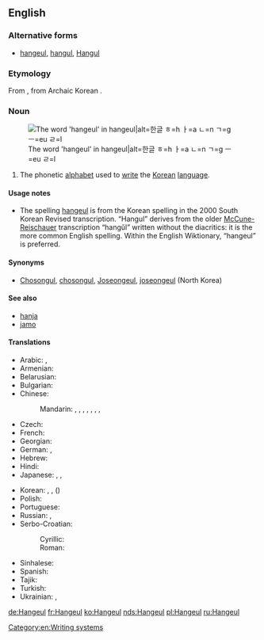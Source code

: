 {{also|han-geul|Hangeul}}
==English==
{{wikipedia}}

===Alternative forms===
* [[hangeul]], [[hangul]], [[Hangul]]

===Etymology===
From {{etyl|ko|en}} {{term|lang=ko|한글||Korean script}}, from Archaic Korean {{term|lang=ko|ᄒᆞᆫ글||great script}}.

===Noun===
{{en-noun|-}}
[[File:Hangeul.svg|thumb|The word 'hangeul' in hangeul|alt=한글 ㅎ=h ㅏ=a ㄴ=n ㄱ=g ㅡ=eu ㄹ=l]]

# The phonetic [[alphabet]] used to [[write]] the [[Korean]] [[language]].

====Usage notes====
* The spelling [[hangeul]] is from the Korean spelling in the 2000 South Korean Revised transcription. “Hangul” derives from the older [[McCune-Reischauer]] transcription “hangŭl” written without the diacritics: it is the more common English spelling. Within the English Wiktionary, “hangeul” is preferred.

====Synonyms====
* [[Chosongul]], [[chosongul]], [[Joseongeul]], [[joseongeul]] (North Korea)

====See also====
* [[hanja]]
* [[jamo]]

====Translations====
{{trans-top|Korean phonetic script}}
* Arabic: {{t|ar|هَانْغُول|m|tr=hangūl}}, {{t|ar|هَانْغُول|m|tr=hanḡūl}}
* Armenian: {{t|hy|հանգուլ|sc=Armn}}
* Belarusian: {{t|be|хангы́ль|m|sc=Cyrl}}
* Bulgarian: {{t|bg|хангъ̀л|m|sc=Cyrl}}
* Chinese:
*: Mandarin: {{t|cmn|諺文|sc=Hani}}, {{t+|cmn|谚文|tr=yànwén|sc=Hani}}, {{t+|cmn|朝鮮字母|sc=Hani}}, {{t|cmn|朝鲜字母|tr=Cháoxiǎn zìmǔ|sc=Hani}}, {{t|cmn|韓字|sc=Hani}}, {{t|cmn|韩字|tr=hánzì|sc=Hani}}, {{t+|cmn|韓文|sc=Hani}}, {{t+|cmn|韩文|tr=Hánwén|sc=Hani}}
* Czech: {{t|cs|hangul|m}}
* French: {{t+|fr|hangeul|m}}
* Georgian: {{t|ka|ჰანგული|sc=Geor}}
* German: {{t+|de|Hangeul|n}}, {{t|de|Hangul|n}}
* Hebrew: {{t|he|הנגול|sc=Hebr}}
* Hindi: {{t|hi|हंगुल|tr=haṅgul|sc=Deva}}
* Japanese: {{t+|ja|ハングル|tr=hanguru}}, {{t|ja|朝鮮文字|tr=ちょうせんもじ, Chōsen moji}}, {{t+|ja|諺文|tr=おんもん, onmon, げんぶん, genbun|sc=Jpan}}
{{trans-mid}}
* Korean: {{t+|ko|한글|sc=Hang}} {{qualifier|South Korea}}, {{t+|ko|조선글|sc=Hang}} {{qualifier|North Korea}}, {{t+|ko|언문|sc=Hang}} ({{t+|ko|諺文|sc=Hang}})
* Polish: {{t+|pl|hangyl|m}}
* Portuguese: {{t|pt|hangul|m}}
* Russian: {{t+|ru|хангы́ль|m}}, {{t|ru|чосонгы́ль|m|sc=Cyrl}} {{qualifier|North Korea}}
* Serbo-Croatian:
*: Cyrillic: {{t|sh|хангул|m}}
*: Roman: {{t|sh|hangul|m}}
* Sinhalese: {{t|si|හංගුල්|sc=Sinh}}
* Spanish: {{t|es|hangul|m}}
* Tajik: {{t|tg|ҳангул|sc=Cyrl}}
* Turkish: {{t|tr|hangıl}}
* Ukrainian: {{t|uk|ханги́ль|m|sc=Cyrl}}, {{t|uk|ханґи́ль|m|sc=Cyrl}}
{{trans-bottom}}

[[Category:en:Writing systems]]

[[de:Hangeul]]
[[fr:Hangeul]]
[[ko:Hangeul]]
[[nds:Hangeul]]
[[pl:Hangeul]]
[[ru:Hangeul]]